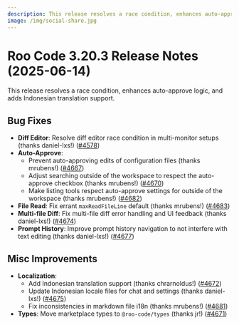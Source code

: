 ```yaml
---
description: This release resolves a race condition, enhances auto-approve logic, and adds Indonesian translation support.
image: /img/social-share.jpg
---
```


# Roo Code 3.20.3 Release Notes (2025-06-14)

This release resolves a race condition, enhances auto-approve logic, and adds Indonesian translation support.

## Bug Fixes

*   **Diff Editor**: Resolve diff editor race condition in multi-monitor setups (thanks daniel-lxs!) ([#4578](https://github.com/RooCodeInc/Roo-Code/pull/4578))
*   **Auto-Approve**:
    *   Prevent auto-approving edits of configuration files (thanks mrubens!) ([#4667](https://github.com/RooCodeInc/Roo-Code/pull/4667))
    *   Adjust searching outside of the workspace to respect the auto-approve checkbox (thanks mrubens!) ([#4670](https://github.com/RooCodeInc/Roo-Code/pull/4670))
    *   Make listing tools respect auto-approve settings for outside of the workspace (thanks mrubens!) ([#4682](https://github.com/RooCodeInc/Roo-Code/pull/4682))
*   **File Read**: Fix errant `maxReadFileLine` default (thanks mrubens!) ([#4683](https://github.com/RooCodeInc/Roo-Code/pull/4683))
*   **Multi-file Diff**: Fix multi-file diff error handling and UI feedback (thanks daniel-lxs!) ([#4674](https://github.com/RooCodeInc/Roo-Code/pull/4674))
*   **Prompt History**: Improve prompt history navigation to not interfere with text editing (thanks daniel-lxs!) ([#4677](https://github.com/RooCodeInc/Roo-Code/pull/4677))

## Misc Improvements

*   **Localization**:
    *   Add Indonesian translation support (thanks chrarnoldus!) ([#4672](https://github.com/RooCodeInc/Roo-Code/pull/4672))
    *   Update Indonesian locale files for chat and settings (thanks daniel-lxs!) ([#4675](https://github.com/RooCodeInc/Roo-Code/pull/4675))
    *   Fix inconsistencies in markdown file i18n (thanks mrubens!) ([#4681](https://github.com/RooCodeInc/Roo-Code/pull/4681))
*   **Types**: Move marketplace types to `@roo-code/types` (thanks jr!) ([#4671](https://github.com/RooCodeInc/Roo-Code/pull/4671))